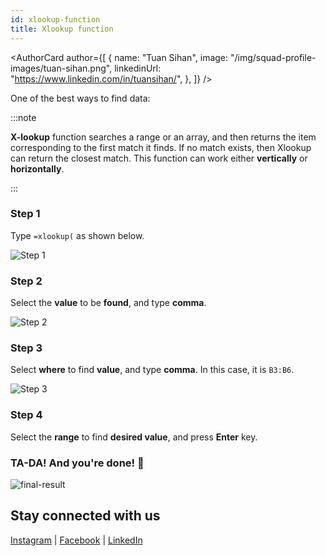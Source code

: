 ```yaml
---
id: xlookup-function
title: Xlookup function
---
```



<AuthorCard
	author={[
		{
			name: "Tuan Sihan",
			image: "/img/squad-profile-images/tuan-sihan.png",
			linkedinUrl: "https://www.linkedin.com/in/tuansihan/",
		},
	]}
/>

One of the best ways to find data:

:::note

**X-lookup** function searches a range or an array, and then returns the item corresponding to the first match it finds. If no match exists, then Xlookup can return the closest match. This function can work either **vertically** or **horizontally**.

:::

### Step 1

Type `=xlookup(` as shown below.

![Step 1](./step-1.png)

### Step 2

Select the **value** to be **found**, and type **comma**.

![Step 2](./step-2.png)

### Step 3

Select **where** to find **value**, and type **comma**. In this case, it is `B3:B6`.

![Step 3](./step-3.png)

### Step 4

Select the **range** to find **desired value**, and press **Enter** key.

### TA-DA! And you're done! 🎊

![final-result](./final-result.png)

## Stay connected with us

[Instagram](https://www.instagram.com/microsoft_mws/) |
[Facebook](https://www.facebook.com/microsoft.mws) |
[LinkedIn](https://www.linkedin.com/company/mwsquad/)
